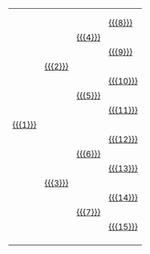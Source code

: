{|border="1" cellpadding="5" cellspacing="0" align="center"
|-
|rowspan=8| [[{{{1}}}]]
|rowspan=4| [[{{{2}}}]]
|rowspan=2| [[{{{4}}}]]
|rowspan=1| [[{{{8}}}]]
|-
|[[{{{9}}}]]
|-
|rowspan=2| [[{{{5}}}]]
|rowspan=1| [[{{{10}}}]]
|-
|[[{{{11}}}]] 
|-
|rowspan=4| [[{{{3}}}]]
|rowspan=2| [[{{{6}}}]]
|rowspan=1| [[{{{12}}}]]
|-
|[[{{{13}}}]]
|-
|rowspan=2| [[{{{7}}}]]
|rowspan=1| [[{{{14}}}]]
|-
|[[{{{15}}}]]
|-
|}